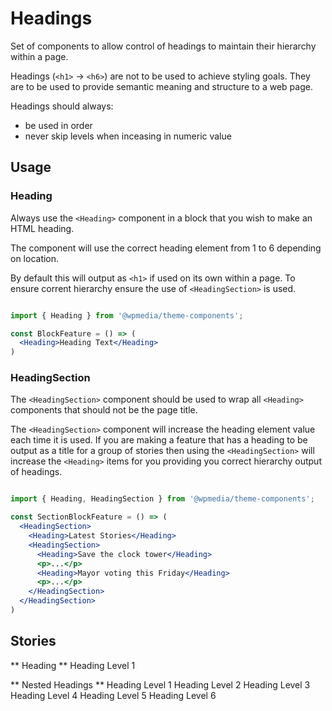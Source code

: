 


<Meta title="Components/Headings" component={Heading} />

# Headings

Set of components to allow control of headings to maintain their hierarchy
within a page.

Headings (`<h1>` -> `<h6>`) are not to be used to achieve styling goals. They
are to be used to provide semantic meaning and structure to a web page.

Headings should always:
* be used in order
* never skip levels when inceasing in numeric value


## Usage

### Heading

<Props of={Heading} />

Always use the `<Heading>` component in a block that you wish to make an HTML heading.

The component will use the correct heading element from 1 to 6 depending on location.

By default this will output as `<h1>` if used on its own within a page. To ensure
corrent hierarchy ensure the use of `<HeadingSection>` is used.

```jsx

import { Heading } from '@wpmedia/theme-components';

const BlockFeature = () => (
  <Heading>Heading Text</Heading>
)

```

### HeadingSection

<Props of={HeadingSection} />

The `<HeadingSection>` component should be used to wrap all `<Heading>` components
that should not be the page title.

The `<HeadingSection>` component will increase the heading element value each time
it is used. If you are making a feature that has a heading to be output as a title
for a group of stories then using the `<HeadingSection>` will increase the
`<Heading>` items for you providing you correct hierarchy output of headings.


```jsx

import { Heading, HeadingSection } from '@wpmedia/theme-components';

const SectionBlockFeature = () => (
  <HeadingSection>
    <Heading>Latest Stories</Heading>
    <HeadingSection>
      <Heading>Save the clock tower</Heading>
      <p>...</p>
      <Heading>Mayor voting this Friday</Heading>
      <p>...</p>
    </HeadingSection>
  </HeadingSection>
)

```


## Stories

** Heading **
<Preview>
  <Story name="Heading">
    <Heading>Heading Level 1</Heading>
  </Story>
</Preview>

** Nested Headings **
<Preview>
  <Story name="Nested Headings">
    <Heading>Heading Level 1</Heading>
    <HeadingSection>
      <Heading>Heading Level 2</Heading>
      <HeadingSection>
        <Heading>Heading Level 3</Heading>
        <HeadingSection>
          <Heading>Heading Level 4</Heading>
          <HeadingSection>
            <Heading>Heading Level 5</Heading>
            <HeadingSection>
              <Heading>Heading Level 6</Heading>
            </HeadingSection>
          </HeadingSection>
        </HeadingSection>
      </HeadingSection>
    </HeadingSection>
  </Story>
</Preview>
